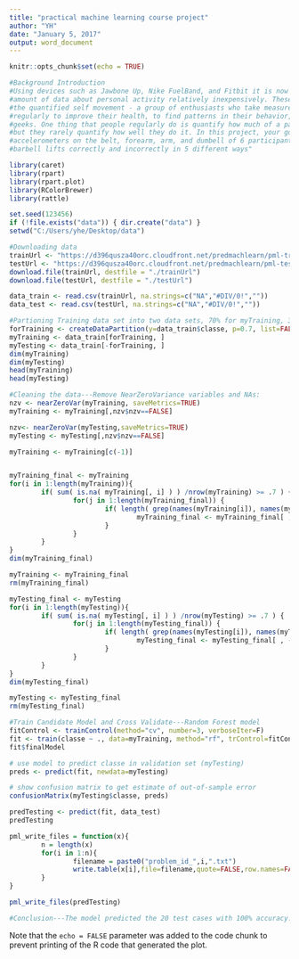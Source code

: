 ---
title: "practical machine learning course project"
author: "YH"
date: "January 5, 2017"
output: word_document
---

```{r setup, include=FALSE}
knitr::opts_chunk$set(echo = TRUE)
```


```{r pressure, echo=TRUE}
#Background Introduction
#Using devices such as Jawbone Up, Nike FuelBand, and Fitbit it is now possible to collect a large 
#amount of data about personal activity relatively inexpensively. These type of devices are part of
#the quantified self movement - a group of enthusiasts who take measurements about themselves 
#regularly to improve their health, to find patterns in their behavior, or because they are tech 
#geeks. One thing that people regularly do is quantify how much of a particular activity they do, 
#but they rarely quantify how well they do it. In this project, your goal will be to use data from 
#accelerometers on the belt, forearm, arm, and dumbell of 6 participants. They were asked to perform
#barbell lifts correctly and incorrectly in 5 different ways"

library(caret)
library(rpart)
library(rpart.plot)
library(RColorBrewer)
library(rattle)

set.seed(123456)
if (!file.exists("data")) { dir.create("data") }
setwd("C:/Users/yhe/Desktop/data")

#Downloading data
trainUrl <- "https://d396qusza40orc.cloudfront.net/predmachlearn/pml-training.csv"
testUrl <- "https://d396qusza40orc.cloudfront.net/predmachlearn/pml-testing.csv"
download.file(trainUrl, destfile = "./trainUrl")
download.file(testUrl, destfile = "./testUrl")

data_train <- read.csv(trainUrl, na.strings=c("NA","#DIV/0!",""))
data_test <- read.csv(testUrl, na.strings=c("NA","#DIV/0!",""))

#Partioning Training data set into two data sets, 70% for myTraining, 30% for myTesting:
forTraining <- createDataPartition(y=data_train$classe, p=0.7, list=FALSE)
myTraining <- data_train[forTraining, ]
myTesting <- data_train[-forTraining, ]
dim(myTraining)
dim(myTesting)
head(myTraining)
head(myTesting)

#Cleaning the data---Remove NearZeroVariance variables and NAs:
nzv <- nearZeroVar(myTraining, saveMetrics=TRUE)
myTraining <- myTraining[,nzv$nzv==FALSE]

nzv<- nearZeroVar(myTesting,saveMetrics=TRUE)
myTesting <- myTesting[,nzv$nzv==FALSE]

myTraining <- myTraining[c(-1)]


myTraining_final <- myTraining 
for(i in 1:length(myTraining)){
        if( sum( is.na( myTraining[, i] ) ) /nrow(myTraining) >= .7 ) {
                for(j in 1:length(myTraining_final)) {
                        if( length( grep(names(myTraining[i]), names(myTraining_final)[j]) ) ==1) {
                                myTraining_final <- myTraining_final[ , -j]
                        }
                }
        }
}
dim(myTraining_final)

myTraining <- myTraining_final
rm(myTraining_final)

myTesting_final <- myTesting
for(i in 1:length(myTesting)){
        if( sum( is.na( myTesting[, i] ) ) /nrow(myTesting) >= .7 ) {
                for(j in 1:length(myTesting_final)) {
                        if( length( grep(names(myTesting[i]), names(myTesting_final)[j]) ) ==1) {
                                myTesting_final <- myTesting_final[ , -j]
                        }
                }
        }
}
dim(myTesting_final)

myTesting <- myTesting_final
rm(myTesting_final)

#Train Candidate Model and Cross Validate---Random Forest model
fitControl <- trainControl(method="cv", number=3, verboseIter=F)
fit <- train(classe ~ ., data=myTraining, method="rf", trControl=fitControl)
fit$finalModel

# use model to predict classe in validation set (myTesting)
preds <- predict(fit, newdata=myTesting)

# show confusion matrix to get estimate of out-of-sample error
confusionMatrix(myTesting$classe, preds)

predTesting <- predict(fit, data_test)
predTesting

pml_write_files = function(x){
        n = length(x)
        for(i in 1:n){
                filename = paste0("problem_id_",i,".txt")
                write.table(x[i],file=filename,quote=FALSE,row.names=FALSE,col.names=FALSE)
        }
}

pml_write_files(predTesting)

#Conclusion---The model predicted the 20 test cases with 100% accuracy.


```

Note that the `echo = FALSE` parameter was added to the code chunk to prevent printing of the R code that generated the plot.
